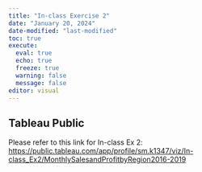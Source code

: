 ```yaml
---
title: "In-class Exercise 2"
date: "January 20, 2024"
date-modified: "last-modified"
toc: true
execute:
  eval: true
  echo: true
  freeze: true
  warning: false
  message: false
editor: visual
---
```


## Tableau Public

Please refer to this link for In-class Ex 2: <https://public.tableau.com/app/profile/sm.k1347/viz/In-class_Ex2/MonthlySalesandProfitbyRegion2016-2019>
